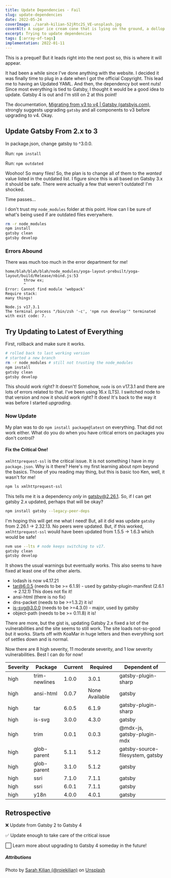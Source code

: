 ```yaml
---
title: Update Dependencies - Fail
slug: update-dependencies
date: 2022-05-24
coverImage: ./sarah-kilian-52jRtc2S_VE-unsplash.jpg
coverAlt: A sugar ice cream cone that is lying on the ground, a dollop of ice cream that appears to be vanilla with brownies in it lying next to it.
excerpt: Trying to update dependencies
tags: [:array-of-tags]
implementation: 2022-01-11
---
```


<Info>

This is a prequel! But it leads right into the next post so, this is where it will appear.

</Info>

It had been a while since I've done anything with the website. I decided it was finally time to plug in a date when I got the official Copyright. This lead me to having an Updated YAML. And then, the dependency bot went nuts! Since most everything is tied to Gatsby, I thought it would be a good idea to update. Gatsby 4 is out and I'm still on 2 at this point!

The documentation, [Migrating from v3 to v4 | Gatsby (gatsbyjs.com)](https://www.gatsbyjs.com/docs/reference/release-notes/migrating-from-v3-to-v4/), strongly suggests upgrading `gatsby` and all components to v3 before upgrading to v4. Okay.

## Update Gatsby From 2.x to 3

In package.json, change gatsby to ^3.0.0.

Run: `npm install`

Run: `npm outdated`

Woohoo! So many files! So, the plan is to change all of them to the _wanted_ value listed in the outdated list. I figure since this is all based on Gatsby 3.x it should be safe. There were actually a few that weren't outdated! I'm shocked.

Time passes…

I don't trust my `node_modules` folder at this point. How can I be sure of what's being used if are outdated files everywhere.

```bash
rm -r node_modules
npm install
gatsby clean
gatsby develop
```

### Errors Abound

There was much too much in the error department for me!

```
home/blah/blah/blah/node_modules/yoga-layout-prebuilt/yoga-layout/build/Release/nbind.js:53
        throw ex;
        ^
Error: Cannot find module 'webpack'
Require stack:
many things!

Node.js v17.3.1
The terminal process "/bin/zsh '-c', 'npm run develop'" terminated with exit code: 7.
```

## Try Updating to Latest of Everything

First, rollback and make sure it works.

```bash
# rolled back to last working version
# started a new branch
rm -r node_modules # still not trusting the node_modules
npm install
gatsby clean
gatsby develop
```

This should work right? It doesn't! Somehow, `node` is on v17.3.1 and there are lots of errors related to that. I've been using 16.x (LTS). I switched node to that version and now it should work right? It does! It's back to the way it was before I started _upgrading_.

### Now Update

My plan was to do `npm install package@latest` on everything. That did not work either. What do you do when you have critical errors on packages you don't control?

#### Fix the Critical One!

`xmlhttprequest-ssl` is the critical issue. It is not something I have in my `package.json`. Why is it there? Here's my first learning about npm beyond the basics. Those of you reading may thing, but this is basic too Ken, well, it wasn't for me!

```bash
npm ls xmlhttprequest-ssl
```

This tells me it is a dependency _only_ in gatsby@2.26.1. So, if I can get gatsby 2.x updated, perhaps that will be okay?

```bash
npm install gatsby --legacy-peer-deps
```

I'm hoping this will get me what I need! But, all it did was update `gatsby` from 2.26.1 -> 2.32.13. No peers were updated. But, if this worked, `xmlhttprequest-ssl` would have been updated from 1.5.5 -> 1.6.3 which would be safe!

```bash
nvm use --lts # node keeps switching to v17.
gatsby clean
gatsby develop
```

It shows the usual warnings but eventually works. This also seems to have fixed at least one of the other alerts.

- lodash is now v4.17.21
- tar@6.0.5 (needs to be >= 6.1.9) - used by gatsby-plugin-manifest (2.6.1 -> 2.12.1) This does not fix it!
- ansi-html (there is no fix)
- dns-packet (needs to be >=1.3.2) it is!
- is-svg@3.0.0 (needs to be >=4.3.0) - major, used by gatsby
- object-path (needs to be >= 0.11.8) it is!

There are more, but the gist is, updating Gatsby 2.x fixed a lot of the vulnerabilities and the site seems to still work. The site loads not-so-good but it works. Starts off with KoaMar in huge letters and then everything sort of settles down and is normal.

Now there are 8 high severity, 11 moderate severity, and 1 low severity vulnerabilities. Best I can do for now!

| Severity | Package       | Current | Required       | Dependent of                     |
| -------- | ------------- | ------- | -------------- | -------------------------------- |
| high     | trim-newlines | 1.0.0   | 3.0.1          | gatsby-plugin-sharp              |
| high     | ansi-html     | 0.0.7   | None Available | gatsby                           |
| high     | tar           | 6.0.5   | 6.1.9          | gatsby-plugin-sharp              |
| high     | is-svg        | 3.0.0   | 4.3.0          | gatsby                           |
| high     | trim          | 0.0.1   | 0.0.3          | @mdx-js, gatsby-plugin-mdx       |
| high     | glob-parent   | 5.1.1   | 5.1.2          | gatsby-source-filesystem, gatsby |
| high     | glob-parent   | 3.1.0   | 5.1.2          | gatsby                           |
| high     | ssri          | 7.1.0   | 7.1.1          | gatsby                           |
| high     | ssri          | 6.0.1   | 7.1.1          | gatsby                           |
| high     | y18n          | 4.0.0   | 4.0.1          | gatsby                           |

## Retrospective

❌ Update from Gatsby 2 to Gatsby 4

✅ Update enough to take care of the critical issue

⬜ Learn more about upgrading to Gatsby 4 someday in the future!

##### Attributions

Photo by [Sarah Kilian (@rojekilian)](https://unsplash.com/@rojekilian?utm_source=unsplash&utm_medium=referral&utm_content=creditCopyText) on [Unsplash](https://unsplash.com/s/photos/accident?utm_source=unsplash&utm_medium=referral&utm_content=creditCopyText)
